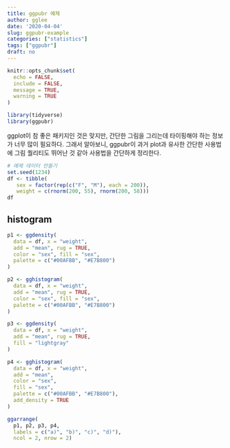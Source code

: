 ```yaml
---
title: ggpubr 예제
author: gglee
date: '2020-04-04'
slug: ggpubr-example
categories: ["statistics"]
tags: ["ggpubr"]
draft: no
---
```



```r
knitr::opts_chunk$set(
  echo = FALSE,
  include = FALSE,
  message = TRUE,
  warning = TRUE
)
```

```r
library(tidyverse)
library(ggpubr)
```

ggplot이 참 좋은 패키지인 것은 맞지만, 간단한 그림을 그리는데 타이핑해야 하는 정보가 너무 많이 필요하다. 그래서 알아보니, ggpubr이 과거 plot과 유사한 간단한 사용법에 그림 퀄리티도 뛰어난 것 같아 사용법을 간단하게 정리한다. 

```r
# 예제 데이터 만들기
set.seed(1234)
df <- tibble(
   sex = factor(rep(c("F", "M"), each = 200)),
   weight = c(rnorm(200, 55), rnorm(200, 58)))
df
```

## histogram

```r
p1 <- ggdensity(
  data = df, x = "weight",
  add = "mean", rug = TRUE,
  color = "sex", fill = "sex",
  palette = c("#00AFBB", "#E7B800")
)

p2 <- gghistogram(
  data = df, x = "weight",
  add = "mean", rug = TRUE,
  color = "sex", fill = "sex",
  palette = c("#00AFBB", "#E7B800")
)

p3 <- ggdensity(
  data = df, x = "weight",
  add = "mean", rug = TRUE,
  fill = "lightgray"
)

p4 <- gghistogram(
  data = df, x = "weight",
  add = "mean",
  color = "sex",
  fill = "sex",
  palette = c("#00AFBB", "#E7B800"),
  add_density = TRUE
)

ggarrange(
  p1, p2, p3, p4, 
  labels = c("a)", "b)", "c)", "d)"), 
  ncol = 2, nrow = 2)
```
